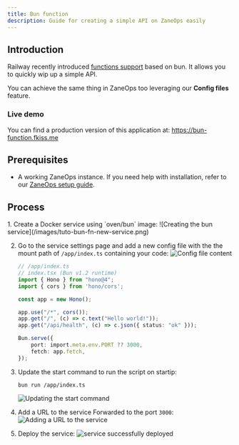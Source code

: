 ```yaml
---
title: Bun function
description: Guide for creating a simple API on ZaneOps easily
---
```



## Introduction

Railway recently introduced [functions support](https://railway.com/changelog/2025-02-07-railway-functions#railway-functions) 
based on bun. It allows you to quickly wip up a simple API.

You can achieve the same thing in ZaneOps too leveraging our **Config files** feature.

### Live demo

You can find a production version of this application at: https://bun-function.fkiss.me

## Prerequisites

- A working ZaneOps instance. If you need help with installation, refer to our [ZaneOps setup guide](/installation).



## Process

<Steps>
1. Create a Docker service using `oven/bun` image:
    ![Creating the bun service](/images/tuto-bun-fn-new-service.png)

2. Go to the service settings page and add a new config file with the the mount path of `/app/index.ts` containing your code:
    ![Config file content](/images/tuto-bun-fn-config-file.png)

    ```ts
    // /app/index.ts
    // index.tsx (Bun v1.2 runtime)
    import { Hono } from "hono@4";
    import { cors } from 'hono/cors';

    const app = new Hono();

    app.use("/*", cors());
    app.get("/", (c) => c.text("Hello world!"));
    app.get("/api/health", (c) => c.json({ status: "ok" }));

    Bun.serve({
        port: import.meta.env.PORT ?? 3000,
        fetch: app.fetch,
    });
    ```

3. Update the start command to run the script on startip:
   ```shell
   bun run /app/index.ts
   ```
    ![Updating the start command](/images/tuto-bun-fn-command.png)

4. Add a URL to the service Forwarded to the port `3000`:
    ![Adding a URL to the service](/images/tuto-bun-fn-create-url.png)

5. Deploy the service:
    ![service successfully deployed](/images/tuto-bun-fn-deploy.png)
</Steps>